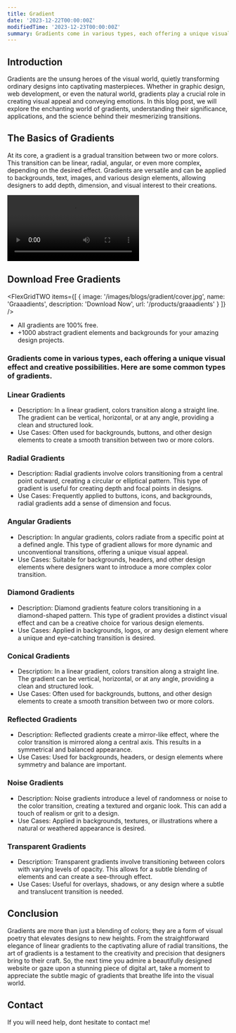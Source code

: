 ```yaml
---
title: Gradient
date: '2023-12-22T00:00:00Z'
modifiedTime: '2023-12-23T00:00:00Z'
summary: Gradients come in various types, each offering a unique visual effect and creative possibilities.
---
```


## Introduction

Gradients are the unsung heroes of the visual world, quietly transforming ordinary designs into captivating masterpieces. Whether in graphic design, web development, or even the natural world, gradients play a crucial role in creating visual appeal and conveying emotions. In this blog post, we will explore the enchanting world of gradients, understanding their significance, applications, and the science behind their mesmerizing transitions.


## The Basics of Gradients

At its core, a gradient is a gradual transition between two or more colors. This transition can be linear, radial, angular, or even more complex, depending on the desired effect. Gradients are versatile and can be applied to backgrounds, text, images, and various design elements, allowing designers to add depth, dimension, and visual interest to their creations.


<Video
  src='/videos/graaadients.mp4'
  width={1920}
  height={1080}
/>

## Download Free Gradients

<FlexGridTWO
  items={[
    {
      image: '/images/blogs/gradient/cover.jpg',
      name: 'Graaadients',
      description: 'Download Now',
      url: '/products/graaadients'
    }
  ]}
/>


- All gradients are 100% free.
- +1000 abstract gradient elements and backgrounds for your amazing design projects.

### Gradients come in various types, each offering a unique visual effect and creative possibilities. Here are some common types of gradients.

### Linear Gradients

- Description: In a linear gradient, colors transition along a straight line. The gradient can be vertical, horizontal, or at any angle, providing a clean and structured look.
- Use Cases: Often used for backgrounds, buttons, and other design elements to create a smooth transition between two or more colors.

### Radial Gradients

- Description: Radial gradients involve colors transitioning from a central point outward, creating a circular or elliptical pattern. This type of gradient is useful for creating depth and focal points in designs.
- Use Cases: Frequently applied to buttons, icons, and backgrounds, radial gradients add a sense of dimension and focus.

### Angular Gradients

- Description: In angular gradients, colors radiate from a specific point at a defined angle. This type of gradient allows for more dynamic and unconventional transitions, offering a unique visual appeal.
- Use Cases: Suitable for backgrounds, headers, and other design elements where designers want to introduce a more complex color transition.

### Diamond Gradients

- Description: Diamond gradients feature colors transitioning in a diamond-shaped pattern. This type of gradient provides a distinct visual effect and can be a creative choice for various design elements.
- Use Cases: Applied in backgrounds, logos, or any design element where a unique and eye-catching transition is desired.

### Conical Gradients

- Description: In a linear gradient, colors transition along a straight line. The gradient can be vertical, horizontal, or at any angle, providing a clean and structured look.
- Use Cases: Often used for backgrounds, buttons, and other design elements to create a smooth transition between two or more colors.

### Reflected Gradients

- Description: Reflected gradients create a mirror-like effect, where the color transition is mirrored along a central axis. This results in a symmetrical and balanced appearance.
- Use Cases: Used for backgrounds, headers, or design elements where symmetry and balance are important.

### Noise Gradients

- Description: Noise gradients introduce a level of randomness or noise to the color transition, creating a textured and organic look. This can add a touch of realism or grit to a design.
- Use Cases: Applied in backgrounds, textures, or illustrations where a natural or weathered appearance is desired.

### Transparent Gradients

- Description: Transparent gradients involve transitioning between colors with varying levels of opacity. This allows for a subtle blending of elements and can create a see-through effect.
- Use Cases: Useful for overlays, shadows, or any design where a subtle and translucent transition is needed.

## Conclusion
Gradients are more than just a blending of colors; they are a form of visual poetry that elevates designs to new heights. From the straightforward elegance of linear gradients to the captivating allure of radial transitions, the art of gradients is a testament to the creativity and precision that designers bring to their craft. So, the next time you admire a beautifully designed website or gaze upon a stunning piece of digital art, take a moment to appreciate the subtle magic of gradients that breathe life into the visual world.

## Contact

If you will need help, dont hesitate to contact me!
